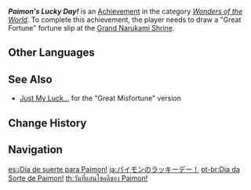 {{Achievement Infobox
|id           = 81099
|order id     = 1100
|category     = Wonders of the World
|description  = Draw a "Great Fortune" fortune slip at the [[Grand Narukami Shrine (Subarea)|Grand Narukami Shrine]].
|requirements = 
|primogems    = 5
|tracking     = 
|hidden       = 1
|topic        = Fortune Slips
|type         = Exploration
}}
'''''Paimon's Lucky Day!''''' is an [[Achievement]] in the category ''[[Wonders of the World]]''. To complete this achievement, the player needs to draw a "Great Fortune" fortune slip at the [[Grand Narukami Shrine (Subarea)|Grand Narukami Shrine]].
<!--
==Trivia==

==Video Guides==
{{EVT
|video1   = 
|caption1 = 
}}
-->
==Other Languages==
{{Other Languages
|en      = Paimon's Lucky Day!
|zhs     = 派蒙的幸运日！
|zhs_rm  = Pàiméng de Xìngyùn Rì!
|zht     = 派蒙的幸運日！
|zht_rm  = Pàiméng de Xìngyùn Rì!
|zh_tl   = Paimon's Lucky Day!
|ja      = パイモンのラッキーデー！
|ja_rm   = Paimon no Rakkii Dee!
|ja_tl   = Paimon's Lucky Day!
|ko      = 페이몬의 럭키데이!
|ko_rm   = Peimon-ui Reokkidei!
|ko_tl   = Paimon's Lucky Day!
|es      = ¡Día de suerte para Paimon!
|es_tl   = Paimon's Lucky Day!
|fr      = Jour de chance pour Paimon !
|fr_tl   = Lucky Day for Paimon!
|ru      = Счастливый день Паймон!
|ru_tl   = Paimon's Lucky Day!
|th      = วันที่แสนโชคดีของ Paimon!
|th_rm   = 
|th_tl   = 
|vi      = Ngày may mắn của Paimon!
|vi_tl   = 
|de      = Paimons Glückstag!
|de_tl   = Paimon's Lucky Day!
|id      = Hari Keberuntungan Paimon!
|id_tl   = Paimon's Lucky Day!
|pt      = Dia da Sorte de Paimon!
|pt_tl   = 
|tr      = Paimon'un Şanslı Günü!
|tr_tl   = Paimon's Lucky Day!
|it      = Giorno fortunato di Paimon!
|it_tl   = 
}}

==See Also==
* [[Just My Luck...]] for the "Great Misfortune" version

==Change History==
{{Change History|2.0}}
<!--
==References==
{{Reflist}}
-->
==Navigation==
{{Achievement Navbox|Wonders of the World|Exploration}}

[[es:¡Día de suerte para Paimon!]]
[[ja:パイモンのラッキーデー！]]
[[pt-br:Dia da Sorte de Paimon!]]
[[th:วันที่แสนโชคดีของ Paimon!]]